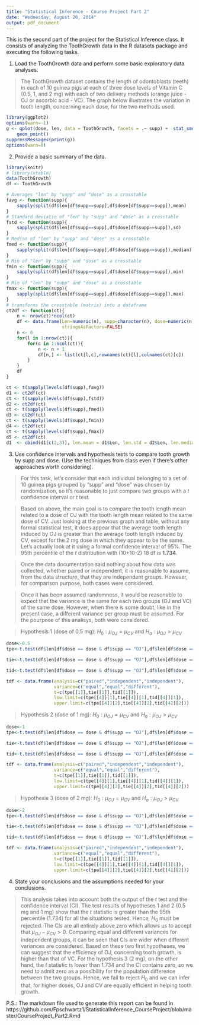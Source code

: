 ```yaml
---
title: "Statistical Inference - Course Project Part 2"
date: "Wednesday, August 20, 2014"
output: pdf_document
---
```


This is the second part of the project for the Statistical Inference class. It consists of analyzing the ToothGrowth data in the R datasets package and executing the following tasks.

1. Load the ToothGrowth data and perform some basic exploratory data analyses.

> The ToothGrowth dataset contains the length of odontoblasts (teeth) in each of 10 guinea pigs at each of three dose levels of Vitamin C (0.5, 1, and 2 mg) with each of two delivery methods (orange juice - OJ or ascorbic acid - VC). The graph below illustrates the variation in tooth length, concerning each dose, for the two methods used.

```r
library(ggplot2)
options(warn=-1)
g <- qplot(dose, len, data = ToothGrowth, facets = .~ supp) +  stat_smooth() +
    geom_point()
suppressMessages(print(g))
options(warn=0)
```

2. Provide a basic summary of the data.

```r
library(knitr)
# library(xtable)
data(ToothGrowth)
df <- ToothGrowth

# Averages "len" by "supp" and "dose" as a crosstable
favg <- function(supp){
    sapply(split(df$len[df$supp==supp],df$dose[df$supp==supp]),mean)
}
# Standard deviatio of "len" by "supp" and "dose" as a crosstable
fstd <- function(supp){
    sapply(split(df$len[df$supp==supp],df$dose[df$supp==supp]),sd)
}
# Median of "len" by "supp" and "dose" as a crosstable
fmed <- function(supp){
    sapply(split(df$len[df$supp==supp],df$dose[df$supp==supp]),median)
}
# Min of "len" by "supp" and "dose" as a crosstable
fmin <- function(supp){
    sapply(split(df$len[df$supp==supp],df$dose[df$supp==supp]),min)
}
# Min of "len" by "supp" and "dose" as a crosstable
fmax <- function(supp){
    sapply(split(df$len[df$supp==supp],df$dose[df$supp==supp]),max)
}
# transforms the crosstable (matrix) into a dataframe
ct2df <- function(ct){
    n <- nrow(ct)*ncol(ct)
    df <- data.frame(Len=numeric(n), supp=character(n), dose=numeric(n),
                     stringsAsFactors=FALSE)
    n <- 0
    for(l in 1:nrow(ct)){
        for(c in 1:ncol(ct)){
            n <- n + 1
            df[n,] <- list(ct[l,c],rownames(ct)[l],colnames(ct)[c])
        }
    }
    df
}

ct <- t(sapply(levels(df$supp),favg))
d1 <- ct2df(ct)
ct <- t(sapply(levels(df$supp),fstd))
d2 <- ct2df(ct)
ct <- t(sapply(levels(df$supp),fmed))
d3 <- ct2df(ct)
ct <- t(sapply(levels(df$supp),fmin))
d4 <- ct2df(ct)
ct <- t(sapply(levels(df$supp),fmax))
d5 <- ct2df(ct)
d1  <- cbind(d1[c(2,3)], len.mean = d1$Len, len.std = d2$Len, len.median = d3$Len, len.min = d4$Len, len.max = d5$Len)
```

\begin{center}
```r
kable(d1,format="latex")
#tbl <- xtable(d1)
#suppressMessages(print(tbl, type="latex"))
```
\end{center}


3. Use confidence intervals and hypothesis tests to compare tooth growth by supp and dose. (Use the techniques from class even if there's other approaches worth considering).

> For this task, let's consider that each individual belonging to a set of 10 guinea pigs grouped by "supp" and "dose" was chosen by randomization, so it's reasonable to just compare two groups with a $t$ confidence interval or $t$ test.

> Based on above, the main goal is to compare the tooth length mean related to a dose of OJ with the tooth length mean related to the same dose of CV. Just looking at the previous graph and table, without any formal statistical test, it does appear that the average tooth length induced by OJ is greater than the average tooth length induced by CV, except for the 2 mg dose in which they appear to be the same. Let's actually look at it using a formal confidence interval of 95%. The 95th percentile of the $t$ distribution with (10+10-2) 18 df is **1.734**.

> Once the data documentation said nothing about how data was collected, whether paired or independent, it is reasonable to assume, from the data structure, that they are independent groups. However, for comparison purpose, both cases were considered.

> Once it has been assumed randomness, it would be reasonable to expect that the variance is the same for each two groups (OJ and VC) of the same dose. However, when there is some doubt, like in the present case, a different variance per group must be assumed. For the pourpose of this analisys, both were considered.

> Hypothesis 1 (dose of 0.5 mg):  $H_0: \mu_{OJ} = \mu_{CV}$ and $H_a: \mu_{OJ} > \mu_{CV}$

```r
dose<-0.5
tpe<-t.test(df$len[df$dose == dose & df$supp == "OJ"],df$len[df$dose == dose & df$supp == "VC"],paired=TRUE, alternative = "greater", var.equal = TRUE)

tie<-t.test(df$len[df$dose == dose & df$supp == "OJ"],df$len[df$dose == dose & df$supp == "VC"],paired=FALSE, alternative = "greater", var.equal = TRUE)

tid<-t.test(df$len[df$dose == dose & df$supp == "OJ"],df$len[df$dose == dose & df$supp == "VC"],paired=FALSE, alternative = "greater", var.equal = FALSE)

tdf <- data.frame(analysis=c("paired","independent","independent"),
                  variance=c("equal","equal","different"),
                  t=c(tpe[[1]],tie[[1]],tid[[1]]),
                  low.limit=c(tpe[[4]][1],tie[[4]][1],tid[[4]][1]),
                  upper.limit=c(tpe[[4]][2],tie[[4]][2],tid[[4]][2]))
```

\begin{center}
```r
kable(tdf,format="latex")
```
\end{center}

> Hypothesis 2 (dose of 1 mg):  $H_0: \mu_{OJ} = \mu_{CV}$ and $H_a: \mu_{OJ} > \mu_{CV}$

```r
dose<-1
tpe<-t.test(df$len[df$dose == dose & df$supp == "OJ"],df$len[df$dose == dose & df$supp == "VC"],paired=TRUE, alternative = "greater", var.equal = TRUE)

tie<-t.test(df$len[df$dose == dose & df$supp == "OJ"],df$len[df$dose == dose & df$supp == "VC"],paired=FALSE, alternative = "greater", var.equal = TRUE)

tid<-t.test(df$len[df$dose == dose & df$supp == "OJ"],df$len[df$dose == dose & df$supp == "VC"],paired=FALSE, alternative = "greater", var.equal = FALSE)

tdf <- data.frame(analysis=c("paired","independent","independent"),
                  variance=c("equal","equal","different"),
                  t=c(tpe[[1]],tie[[1]],tid[[1]]),
                  low.limit=c(tpe[[4]][1],tie[[4]][1],tid[[4]][1]),
                  upper.limit=c(tpe[[4]][2],tie[[4]][2],tid[[4]][2]))
```

\begin{center}
```r
kable(tdf,format="latex")
```
\end{center}

> Hypothesis 3 (dose of 2 mg):  $H_0: \mu_{OJ} = \mu_{CV}$ and $H_a: \mu_{OJ} > \mu_{CV}$


```r
dose<-2
tpe<-t.test(df$len[df$dose == dose & df$supp == "OJ"],df$len[df$dose == dose & df$supp == "VC"],paired=TRUE, alternative = "greater", var.equal = TRUE)

tie<-t.test(df$len[df$dose == dose & df$supp == "OJ"],df$len[df$dose == dose & df$supp == "VC"],paired=FALSE, alternative = "greater", var.equal = TRUE)

tid<-t.test(df$len[df$dose == dose & df$supp == "OJ"],df$len[df$dose == dose & df$supp == "VC"],paired=FALSE, alternative = "greater", var.equal = FALSE)

tdf <- data.frame(analysis=c("paired","independent","independent"),
                  variance=c("equal","equal","different"),
                  t=c(tpe[[1]],tie[[1]],tid[[1]]),
                  low.limit=c(tpe[[4]][1],tie[[4]][1],tid[[4]][1]),
                  upper.limit=c(tpe[[4]][2],tie[[4]][2],tid[[4]][2]))
```

\begin{center}
```r
kable(tdf,format="latex")
```
\end{center}

4. State your conclusions and the assumptions needed for your conclusions. 

> This analysis takes into account both the output of the $t$ test and the confidence interval (CI). The test results of hypotheses 1 and 2 (0.5 mg and 1 mg) show that the $t$ statistic is greater than the 95th percentile (1.734) for all the situations tested. Hence, $H_0$ must be rejected. The CIs are all entirely above zero which allows us to accept that $\mu_{OJ} - \mu_{CV} > 0$. Comparing equal and different variances for independent groups, it can be seen that CIs are wider when different variances are considered. Based on these two first hypotheses, we can suggest that the efficiency of OJ, concerning tooth growth, is higher than that of VC. For the hypothesis 3 (2 mg), on the other hand, the $t$ statistic is lower than 1.734 and the CI contains zero, so we need to admit zero as a possibility for the population difference between the two groups. Hence, we fail to reject $H_0$ and we can infer that, for higher doses, OJ and CV are equally efficient in helping tooth growth.

P.S.: The markdown file used to generate this report can be found in
https://github.com/Fpschwartz1/StatisticalInference_CourseProject/blob/master/CourseProject_Part2.Rmd


